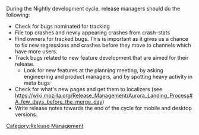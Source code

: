 
During the Nightly development cycle, release managers should do the following:

* Check for bugs nominated for tracking
* File top crashes and newly appearing crashes from crash-stats
* Find owners for tracked bugs. This is important as it gives us a chance to fix new regressions and crashes before they move to channels which have more users.
* Track bugs related to new feature development that are aimed for their release.
** Look for new features at the planning meeting, by asking engineering and product managers, and by spotting heavy activity in meta bugs
* Check for what's new pages and get them to localizers (see https://wiki.mozilla.org/Release_Management/Aurora_Landing_Process#A_few_days_before_the_merge_day)
* Write release notes towards the end of the cycle for mobile and desktop versions.

[[Category:Release Management]]
